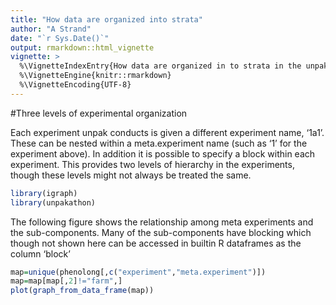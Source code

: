 ```yaml
---
title: "How data are organized into strata"
author: "A Strand"
date: "`r Sys.Date()`"
output: rmarkdown::html_vignette
vignette: >
  %\VignetteIndexEntry{How data are organized in to strata in the unpak database}
  %\VignetteEngine{knitr::rmarkdown}
  %\VignetteEncoding{UTF-8}
---
```



#Three levels of experimental organization

Each experiment unpak conducts is given a different experiment name, '1a1'.  These can be nested within a meta.experiment name (such as '1' for the experiment above).  In addition it is possible to specify a block within each experiment.  This provides two levels of hierarchy in the experiments, though these levels might not always be treated the same.


```r
library(igraph)
library(unpakathon)
```


The following figure shows the relationship among meta experiments and the sub-components.  Many of the sub-components have blocking which though not shown here can be accessed in builtin R dataframes as the column 'block'
```r
map=unique(phenolong[,c("experiment","meta.experiment")])
map=map[map[,2]!="farm",]
plot(graph_from_data_frame(map))
```

